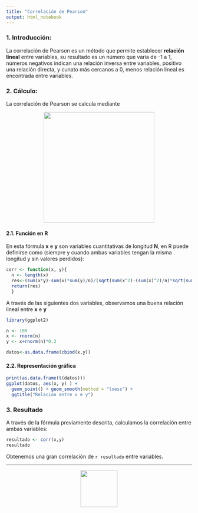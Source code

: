 ---
title: "Correlación de Pearson"
output: html_notebook
---

### 1. Introducción:

La correlación de Pearson es un método que permite establecer **relación lineal** entre variables, su resultado es un número que varía de -1 a 1, números negativos indican una relación inversa entre variables, positivo una relación directa, y cunato más cercanos a 0, menos relación lineal es encontrada entre variables.

### 2. Cálculo:

La correlación de Pearson se calcula mediante 

<img src="https://proxy.duckduckgo.com/iur/?f=1&image_host=http%3A%2F%2Frodas.us.es%2Ffile%2F6ee22068-3a5f-b78e-06a3-b06ace495ead%2F1%2Fpractica2_SCORM.zip%2Fimages%2Fpic002.jpg&u=https://rodas5.us.es/file/6ee22068-3a5f-b78e-06a3-b06ace495ead/1/practica2_SCORM.zip/images/pic002.jpg" width="300" class="center" style="display: block;margin-left:auto;margin-right: auto;"/>

#### 2.1. Función en R
En esta fórmula **x** e **y** son variables cuantitativas de longitud **N**, en R puede definirse como (siempre y cuando ambas variables tengan la misma longitud y sin valores perdidos):

```{r}
corr <- function(x, y){
  n <- length(x)
  res<-(sum(x*y)-sum(x)*sum(y)/n)/(sqrt(sum(x^2)-(sum(x)^2)/n)*sqrt(sum(y^2)-(sum(y)^2)/n))
  return(res)
  }
```

A través de las siguientes dos variables, observamos una buena relación lineal entre **x** e **y**

```{r echo=FALSE,fig.align='right'}
library(ggplot2)

n <- 100
x <- rnorm(n)
y <- x+rnorm(n)*0.2

datos<-as.data.frame(cbind(x,y))
```
#### 2.2. Representación gráfica

```{r echo=FALSE}
print(as.data.frame(t(datos)))
ggplot(datos, aes(x, y) ) +
  geom_point() + geom_smooth(method = "loess") + 
  ggtitle("Relación entre x e y")
```

### 3. Resultado

A través de la fórmula previamente descrita, calculamos la correlación entre ambas variables:

```{r}
resultado <- corr(x,y)
resultado
```

Obtenemos una gran correlación de `r resultado` entre variables.


-----------------------------------------------------------------------------

<img src="http://blogs.reed.edu/datablog/files/2015/09/RStudio-Ball.png" width="100" class="center" style="display: block;margin-left:auto;margin-right: auto;"/>

